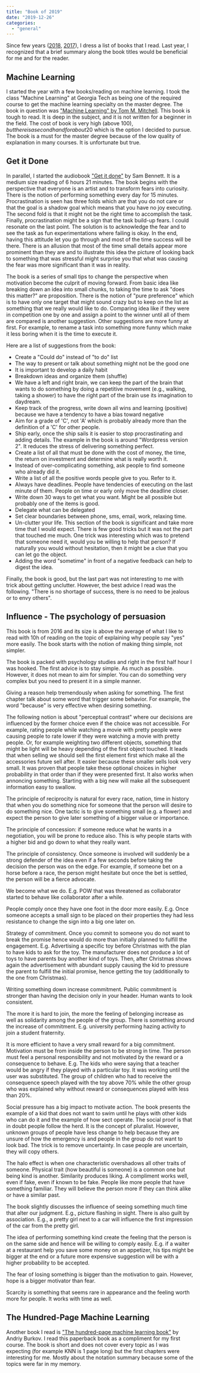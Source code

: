 ```yaml
---
title: "Book of 2019"
date: "2019-12-26"
categories: 
  - "general"
---
```


Since few years ([2018](https://patrickdesjardins.com/blog/book-of-2018), [2017](https://patrickdesjardins.com/blog/recapitulation-of-2017)), I dress a list of books that I read. Last year, I recognized that a brief summary along the book titles would be beneficial for me and for the reader.

## Machine Learning

I started the year with a few books/reading on machine learning. I took the class "Machine Learning" at Georgia Tech as being one of the required course to get the machine learning specialty on the master degree. The book in question was ["Machine Learning" by Tom M. Mitchell](https://www.amazon.com/Machine-Learning-Tom-M-Mitchell/dp/0070428077). This book is tough to read. It is deep in the subject, and it is not written for a beginner in the field. The cost of book is very high (above 100$), but there is a second hand for about 20$ which is the option I decided to pursue. The book is a must for the master degree because of the low quality of explanation in many courses. It is unfortunate but true.

## Get it Done

In parallel, I started the audiobook ["Get it done"](https://www.amazon.com/Get-Done-Procrastination-Creative-Minutes/dp/1608682102) by Sam Bennett. It is a medium size reading of 6 hours 21 minutes. The book begins with the perspective that everyone is an artist and to transform fears into curiosity. There is the notion of performing something every day for 15 minutes. Procrastination is seen has three folds which are that you do not care or that the goal is a shadow goal which means that you have no joy executing. The second fold is that it might not be the right time to accomplish the task. Finally, procrastination might be a sign that the task build-up fears. I could resonate on the last point. The solution is to acknowledge the fear and to see the task as fun experimentations where failing is okay. In the end, having this attitude let you go through and most of the time success will be there. There is an allusion that most of the time small details appear more prominent than they are and to illustrate this idea the picture of looking back to something that was stressful might surprise you that what was causing the fear was more significant than it was in reality.

The book is a series of small tips to change the perspective when motivation become the culprit of moving forward. From basic idea like breaking down an idea into small chunks, to taking the time to ask "does this matter?" are proposition. There is the notion of "pure preference" which is to have only one target that might sound crazy but to keep on the list as something that we really would like to do. Comparing idea like if they were in competition one by one and assign a point to the winner until all of them are compared is another suggestion. Other suggestions are more funny at first. For example, to rename a task into something more funny which make it less boring when it is the time to execute it.

Here are a list of suggestions from the book:

- Create a "Could do" instead of "to do" list
- The way to present or talk about something might not be the good one
- It is important to develop a daily habit
- Breakdown ideas and organize them (shuffle)
- We have a left and right brain, we can keep the part of the brain that wants to do something by doing a repetitive movement (e.g., walking, taking a shower) to have the right part of the brain use its imagination to daydream.
- Keep track of the progress, write down all wins and learning (positive) because we have a tendency to have a bias toward negative
- Aim for a grade of 'C', not 'A' which is probably already more than the definition of a 'C' for other people.
- Ship early, once the ship sails it is easier to stop procrastinating and adding details. The example in the book is around "Wordpress version 2". It reduces the stress of delivering something perfect.
- Create a list of all that must be done with the cost of money, the time, the return on investment and determine what is really worth it.
- Instead of over-complicating something, ask people to find someone who already did it.
- Write a list of all the positive words people give to you. Refer to it.
- Always have deadlines. People have tendencies of executing on the last minute of them. People on time or early only move the deadline closer.
- Write down 30 ways to get what you want. Might be all possible but probably one of the items is good.
- Delegate what can be delegated
- Set clear boundaries between phone, sms, email, work, relaxing time.
- Un-clutter your life. This section of the book is significant and take more time that I would expect. There is few good tricks but it was not the part that touched me much. One trick was interesting which was to pretend that someone need it, would you be willing to help that person? If naturally you would without hesitation, then it might be a clue that you can let go the object.
- Adding the word "sometime" in front of a negative feedback can help to digest the idea.

Finally, the book is good, but the last part was not interesting to me with trick about getting unclutter. However, the best advice I read was the following. "There is no shortage of success, there is no need to be jealous or to envy others".

## Influence - The psychology of persuasion

This book is from 2016 and its size is above the average of what I like to read with 10h of reading on the topic of explaining why people say "yes" more easily. The book starts with the notion of making thing simple, not simpler.

The book is packed with psychology studies and right in the first half hour I was hooked. The first advice is to stay simple. As much as possible. However, it does not mean to aim for simpler. You can do something very complex but you need to present it in a simple manner.

Giving a reason help tremendously when asking for something. The first chapter talk about some word that trigger some behavior. For example, the word "because" is very effective when desiring something.

The following notion is about "perceptual contrast" where our decisions are influenced by the former choice even if the choice was not accessible. For example, rating people while watching a movie with pretty people were causing people to rate lower if they were watching a movie with pretty people. Or, for example weighting two different objects, something that might be light will be heavy depending of the first object touched. It leads that when selling we should sell the first element first which make all the accessories future sell after. It easier because these smaller sells look very small. It was proven that people take these optional choices in higher probability in that order than if they were presented first. It also works when annoncing something. Starting with a big new will make all the subsequent information easy to swallow.

The principle of reciprocity is natural for every race, nation, time in history that when you do something nice for someone that the person will desire to do something nice. One tactic is to give something small (e.g. a flower) and expect the person to give later something of a bigger value or importance.

The principle of concession: if someone reduce what he wants in a negotiation, you will be prone to reduce also. This is why people starts with a higher bid and go down to what they really want.

The principle of consistency. Once someone is involved will suddenly be a strong defender of the idea even if a few seconds before taking the decision the person was on the edge. For example, if someone bet on a horse before a race, the person might hesitate but once the bet is settled, the person will be a fierce advocate.

We become what we do. E.g. POW that was threatened as collaborator started to behave like collaborator after a while.

People comply once they have one foot in the door more easily. E.g. Once someone accepts a small sign to be placed on their properties they had less resistance to change the sign into a big one later on.

Strategy of commitment. Once you commit to someone you do not want to break the promise hence would do more than initially planned to fulfill the engagement. E.g. Advertising a specific toy before Christmas with the plan to have kids to ask for the toy. The manufacturer does not produce a lot of toys to have parents buy another kind of toys. Then, after Christmas shows again the advertisement with abundant supply causing the kid to pressure the parent to fulfill the initial promise, hence getting the toy (additionally to the one from Christmas).

Writing something down increase commitment. Public commitment is stronger than having the decision only in your header. Human wants to look consistent.

The more it is hard to join, the more the feeling of belonging increase as well as solidarity among the people of the group. There is something around the increase of commitment. E.g. university performing hazing activity to join a student fraternity.

It is more efficient to have a very small reward for a big commitment. Motivation must be from inside the person to be strong in time. The person must feel a personal responsibility and not motivated by the reward or a consequence to behave. E.g. The kids who were saying that a teacher would be angry if they played with a particular toy. It was working until the user was substituted. The group of children who had to receive the consequence speech played with the toy above 70% while the other group who was explained why without reward or consequences played with less than 20%.

Social pressure has a big impact to motivate action. The book presents the example of a kid that does not want to swim until he plays with other kids who can do it and the example of how sect operate. The social proof is that in doubt people follow the herd. It is the concept of pluralist. However, unknown groups of people have less change to help because they are unsure of how the emergency is and people in the group do not want to look bad. The trick is to remove uncertainty. In case people are uncertain, they will copy others.

The halo effect is when one characteristic overshadows all other traits of someone. Physical trait (how beautiful is someone) is a common one but being kind is another. Similarity produces liking. A compliment works well, even if fake, even if known to be fake. People like more people that have something familiar. They will believe the person more if they can think alike or have a similar past.

The book slightly discusses the influence of seeing something much time that alter our judgment. E.g., picture flashing in sight. There is also guilt by association. E.g., a pretty girl next to a car will influence the first impression of the car from the pretty girl.

The idea of performing something kind create the feeling that the person is on the same side and hence will be willing to comply easily. E.g. if a waiter at a restaurant help you save some money on an appetizer, his tips might be bigger at the end or a future more expensive suggestion will be with a higher probability to be accepted.

The fear of losing something is bigger than the motivation to gain. However, hope is a bigger motivator than fear.

Scarcity is something that seems rare in appearance and the feeling worth more for people. It works with time as well.

## The Hundred-Page Machine Learning

Another book I read is ["The hundred-page machine learning book"](http://themlbook.com/) by Andriy Burkov. I read this paperback book as a compliment for my first course. The book is short and does not cover every topic as I was expecting (for example KNN is 1 page long) but the first chapters were interesting for me. Mostly about the notation summary because some of the topics were far in my memory.
